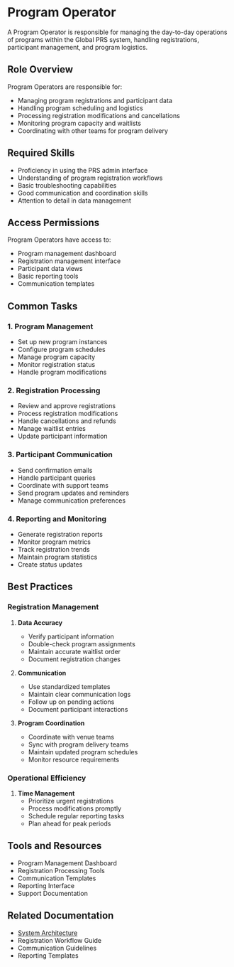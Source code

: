 # Program Operator

A Program Operator is responsible for managing the day-to-day operations of programs within the Global PRS system, handling registrations, participant management, and program logistics.

## Role Overview

Program Operators are responsible for:
- Managing program registrations and participant data
- Handling program scheduling and logistics
- Processing registration modifications and cancellations
- Monitoring program capacity and waitlists
- Coordinating with other teams for program delivery

## Required Skills

- Proficiency in using the PRS admin interface
- Understanding of program registration workflows
- Basic troubleshooting capabilities
- Good communication and coordination skills
- Attention to detail in data management

## Access Permissions

Program Operators have access to:
- Program management dashboard
- Registration management interface
- Participant data views
- Basic reporting tools
- Communication templates

## Common Tasks

### 1. Program Management
- Set up new program instances
- Configure program schedules
- Manage program capacity
- Monitor registration status
- Handle program modifications

### 2. Registration Processing
- Review and approve registrations
- Process registration modifications
- Handle cancellations and refunds
- Manage waitlist entries
- Update participant information

### 3. Participant Communication
- Send confirmation emails
- Handle participant queries
- Coordinate with support teams
- Send program updates and reminders
- Manage communication preferences

### 4. Reporting and Monitoring
- Generate registration reports
- Monitor program metrics
- Track registration trends
- Maintain program statistics
- Create status updates

## Best Practices

### Registration Management
1. **Data Accuracy**
   - Verify participant information
   - Double-check program assignments
   - Maintain accurate waitlist order
   - Document registration changes

2. **Communication**
   - Use standardized templates
   - Maintain clear communication logs
   - Follow up on pending actions
   - Document participant interactions

3. **Program Coordination**
   - Coordinate with venue teams
   - Sync with program delivery teams
   - Maintain updated program schedules
   - Monitor resource requirements

### Operational Efficiency
1. **Time Management**
   - Prioritize urgent registrations
   - Process modifications promptly
   - Schedule regular reporting tasks
   - Plan ahead for peak periods

## Tools and Resources

- Program Management Dashboard
- Registration Processing Tools
- Communication Templates
- Reporting Interface
- Support Documentation

## Related Documentation
- [System Architecture](/system-architecture)
- Registration Workflow Guide
- Communication Guidelines
- Reporting Templates

